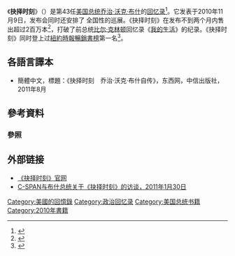 {{About|喬治·沃克·布希的回憶錄|里根的演说|抉择时刻 (演说)}}
{{Infobox book
| name         = 抉择时刻
| title_orig   =
| translator   =
<!--| image        = [[File:Decision_Points.jpg|File:Decision Points.jpg]]-->
| author       = [[乔治·沃克·布什|乔治·沃克·布什]]
| cover_artist =
| country      = [[美国|美国]]
| language     = [[英语|英语]]
| series       =
| genre        = [[回忆录|回忆录]]
| publisher    = {{tsl|en|Crown Publishing Group|皇冠出版集團}}
| release_date = 2010年11月9日
| media_type   =
| pages        = 
| isbn         = 978-0-307-59061-9
| dewey= 
| congress= 
| oclc         =
| preceded_by  = {{link-en|A Charge to Keep|A Charge to Keep}}
| followed_by  =
}}

《'''抉择时刻'''》（{{lang-en|''Decision Points''}}）是第43任[[美国总统|美国总统]][[乔治·沃克·布什|乔治·沃克·布什]]的[[回忆录|回忆录]]<ref name='huffpo-anoucement'>{{cite news | first=Associated Press | last= | coauthors= | authorlink= | title='Decision Points': George Bush's Memoir Coming Soon | date=2010-04-25 | publisher=[[赫芬顿邮报|赫芬顿邮报]] | url=http://www.huffingtonpost.com/2010/04/25/decision-points-book-george-bush_n_551326.html | pages= | accessdate=2010-04-26 | language=en | archive-date=2016-03-03 | archive-url=https://web.archive.org/web/20160303204852/http://www.huffingtonpost.com/2010/04/25/decision-points-book-george-bush_n_551326.html | dead-url=no }}</ref>。它发表于2010年11月9日，发布会同时还安排了<!--national television appearances-->全国性的巡展。《抉择时刻》在发布不到两个月内售出超过2百万本<ref>{{cite news |title= Chart-topping George W. Bush memoir 'Decision Points' sells 2 million copies |last=Associated Press|newspaper= [[洛杉磯時報|洛杉磯時報]]|date= 2010-12-23|url= http://www.latimes.com/sns-ap-us-books-bush-sales,0,1472880.story|accessdate=2010-12-27}}</ref>，打破了前总统[[比尔·克林顿|比尔·克林顿]]回忆录《[[我的生活_(比尔·克林顿)|我的生活]]》的纪录。《抉择时刻》同时登上过[[紐約時報暢銷書榜|紐約時報暢銷書榜]]第一名<ref>{{Cite web |url=http://www.weeklystandard.com/blogs/media-ignores-bush-success-decision-points_525008.html |title=Media Ignores Bush Success With Decision Points |access-date=2012-07-19 |archive-date=2015-10-02 |archive-url=https://web.archive.org/web/20151002100330/http://www.weeklystandard.com/blogs/media-ignores-bush-success-decision-points_525008.html |dead-url=no }}</ref>。

== 各語言譯本 ==
* 簡體中文，標題：《抉择时刻　乔治·沃克·布什自传》，东西网，中信出版社，2011年8月

== 參考資料 ==
=== 參照 ===
{{Reflist|2}}

==外部链接==
* [http://georgewbushdecisionpoints.com 《抉择时刻》官网] {{Wayback|url=http://georgewbushdecisionpoints.com/ |date=20210225100152 }}
* [http://www.q-and-a.org/Program/?ProgramID=1323 C-SPAN与布什总统关于《抉择时刻》的访谈，2011年1月30日] {{Wayback|url=http://www.q-and-a.org/Program/?ProgramID=1323 |date=20110806165948 }}

{{Wikiquote|Decision Points}}
[[Category:美國的回憶錄|Category:美國的回憶錄]]
[[Category:政治回忆录|Category:政治回忆录]]
[[Category:美国总统书籍|Category:美国总统书籍]]
[[Category:2010年書籍|Category:2010年書籍]]